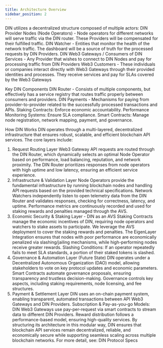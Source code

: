 ```yaml
---
title: Architecture Overview
sidebar_position: 2
---
```



DIN utilizes a decentralized structure composed of multiple actors:
DIN Provider Nodes (Node Operators) - Node operators for different networks will serve traffic via the DIN router. These Providers will be compensated for their fulfilled traffic.
DIN Watcher - Entities that monitor the health of the network traffic. The dashboard will be a source of truth for the processed requests by DIN Providers.
DIN Web3 Gateways / Consumers of DIN Services - Any Provider that wishes to connect to DIN Nodes and pay for processing traffic from DIN Providers
Web3 Customers - These individuals or companies interact directly with Web3 Gateways through their provided identities and processes. They receive services and pay for SLAs covered by the Web3 Gateways

Key DIN Components
DIN Router - Consists of multiple components, but effectively has a service registry that routes traffic properly between consumers and providers.
DIN Payments - Mechanisms for paying from provider-to-provider related to the successfully processed transactions and APIs.
Staking Contracts: Enforce economic accountability.
Performance Monitoring Systems: Ensure SLA compliance.
Smart Contracts: Manage node registration, network mapping, payment, and governance.

How DIN Works
DIN operates through a multi-layered, decentralized infrastructure that ensures robust, scalable, and efficient blockchain API services. The core layers include:
1. Request Routing Layer
Web3 Gateway API requests are routed through the DIN Router, which dynamically selects an optimal Node Operator based on performance, load balancing, reputation, and network proximity.
The DIN Router prioritizes responses from node operators with high uptime and low latency, ensuring an efficient service experience.
2. Infrastructure & Validation Layer
Node Operators provide the fundamental infrastructure by running blockchain nodes and handling API requests based on the provided technical specifications.
Network Watchers independently listen to open telemetry data from the DIN Router and validates responses, checking for correctness, latency, and uptime.
Performance metrics are continuously recorded and used for staking rewards and penalties managed through the AVS.
3. Economic Security & Staking Layer - DIN as an AVS
Staking Contracts manage the economic incentives of DIN, requiring node operators and watchers to stake assets to participate. We leverage the AVS deployment to cover the staking rewards and penalties.
The EigenLayer Integration ensures that nodes with poor performance are economically penalized via slashing/jailing mechanisms, while high-performing nodes receive greater rewards.
Slashing Conditions: If an operator repeatedly fails to meet SLA standards, a portion of their staked tokens is slashed.
4. Governance & Automation Layer (Future State)
DIN operates under a Decentralized Autonomous Organization (DAO) model, allowing stakeholders to vote on key protocol updates and economic parameters.
Smart Contracts automate governance proposals, ensuring transparency and trustless decision-making.
Governance controls key aspects, including staking requirements, node licensing, and fee structures.
5. Payment & Settlement Layer
DIN uses an on-chain payment system, enabling transparent, automated transactions between API Web3 Gateways and DIN Providers.
Subscription & Pay-as-you-go Models: DIN Web3 Gateways use pay-per-request via smart contracts to stream data to different DIN Providers.
Reward distribution follows a performance-based model, ensuring high-quality services.
By structuring its architecture in this modular way, DIN ensures that blockchain API services remain decentralized, reliable, and economically secure while supporting seamless scaling across multiple blockchain networks.
For more detail, see: DIN Protocol Specs


